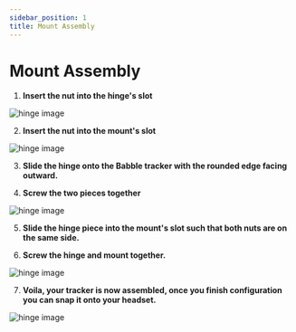 ```yaml
---
sidebar_position: 1
title: Mount Assembly
---
```


# Mount Assembly


1. **Insert the nut into the hinge's slot**

![hinge image](/img/babbleofficaltracker/hinge1.jpg)

2. **Insert the nut into the mount's slot**

![hinge image](/img/babbleofficaltracker/hinge2.jpg)

3. **Slide the hinge onto the Babble tracker with the rounded edge facing outward.**

4. **Screw the two pieces together**

![hinge image](/img/babbleofficaltracker/hinge3.jpg)

5. **Slide the hinge piece into the mount's slot such that both nuts are on the same side.**

6. **Screw the hinge and mount together.**

![hinge image](/img/babbleofficaltracker/hinge4.jpg)

7. **Voila, your tracker is now assembled, once you finish configuration you can snap it onto your headset.**

![hinge image](/img/babbleofficaltracker/hinge5.jpg)
